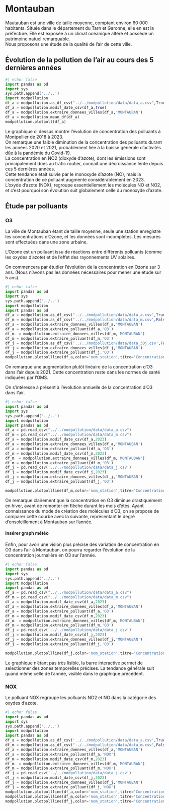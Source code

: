# Montauban
Mautauban est une ville de taille moyenne, comptant environ 60 000 habitants. Située dans le département du Tarn et Garonne, elle en est la préfecture. Elle est exposée à un climat océanique altéré et possède un patrimoine natuel remarquable.    
Nous proposons une étude de la qualité de l'air de cette ville.

## Évolution de la pollution de l'air au cours des 5 dernières années


```python
#| echo: false
import pandas as pd
import sys
sys.path.append('../..')
import modpollution
df_a = modpollution.as_df_csv("../../modpollution/data/data_a.csv",True)
df_a = modpollution.modif_date_csv(df_a,True)
df_a = modpollution.extraire_donnees_villes(df_a,'MONTAUBAN')
df_a = modpollution.mean_df(df_a)
modpollution.plotpoll(df_a)
```

Le graphique ci dessus montre l'évolution de concentration des polluants à Montpellier de 2018 à 2023.   
On remarque une faible diminution de la concentration des polluants durant les années 2020 et 2021, probablement liée à la baisse générale d'activités dûe à la pandémie du Covid-19.   
La concentration en NO2 (dioxyde d'azote), dont les émissions sont principalement dûes au trafic routier, connaît une décroissance lente depuis ces 5 dernières années.   
Cette tendance était suivie par le monoxyde d'azote (NO), mais la concentration de ce polluant augmente considérablement en 2023.   
L'oxyde d'azote (NOX), regroupe essentiellement les molécules NO et NO2, et c'est pourquoi son évolution suit globalement celle du monoxyde d'azote.    

## Étude par polluants 



### O3

La ville de Montauban étant de taille moyenne, seule une station enregistre les concentrations d'Ozone, et les données sont incomplètes. Les mesures sont effectuées dans une zone urbaine.   

L'Ozone est un polluant issu de réactions entre différents polluants (comme les oxydes d’azote) et de l’effet des rayonnements UV solaires.    

On commencera par étudier l'évolution de la concentration en Ozone sur 3 ans. (Nous n'avons pas les données nécessaires pour mener une étude sur 5 ans).

```python
#| echo: false
import pandas as pd
import sys
sys.path.append('../..')
import modpollution
import pandas as pd
df_a = modpollution.as_df_csv("../../modpollution/data/data_a.csv",True)
df_m = modpollution.as_df_csv("../../modpollution/data/data_m.csv",False)
df_a = modpollution.extraire_donnees_villes(df_a,'MONTAUBAN')
df_a = modpollution.extraire_polluant(df_a,'O3')
df_m  = modpollution.extraire_donnees_villes(df_m,'MONTAUBAN')
df_m = modpollution.extraire_polluant(df_m,'O3')
df_j = modpollution.as_df_csv('../../modpollution/data/data_30j.csv',False)
df_j = modpollution.extraire_donnees_villes(df_j,'MONTAUBAN')
df_j = modpollution.extraire_polluant(df_j,'O3')
modpollution.plotpollline(df_a,color='nom_station',titre='Concentration O3 à Montauban par station (5 dernières années)')

```

On remarque une augmentation plutôt linéaire de la concentration d'O3 dans l'air depuis 2021. Cette concentration reste dans les normes de santé indiquées par l'OMS.

    
        

On s'intéresse à présent à l'évolution annuelle de la concentration d'O3 dans l'air. 

```python
#| echo: false
import pandas as pd
import sys
sys.path.append('../..')
import modpollution
import pandas as pd
df_a = pd.read_csv("../../modpollution/data/data_a.csv")
df_m = pd.read_csv("../../modpollution/data/data_m.csv")
df_a = modpollution.modif_date_csv(df_a,2023)
df_a = modpollution.extraire_donnees_villes(df_a,'MONTAUBAN')
df_a = modpollution.extraire_polluant(df_a,'O3')
df_m = modpollution.modif_date_csv(df_m,2023)
df_m  = modpollution.extraire_donnees_villes(df_m,'MONTAUBAN')
df_m = modpollution.extraire_polluant(df_m,'O3')
df_j = pd.read_csv('../../modpollution/data/data_j.csv')
df_j = modpollution.modif_date_csv(df_j,2023)
df_j = modpollution.extraire_donnees_villes(df_j,'MONTAUBAN')
df_j = modpollution.extraire_polluant(df_j,'O3')

modpollution.plotpollline(df_m,color='nom_station',titre='Concentration O3 à Montauban en 2022-2023')

```

On remarque clairement que la concentration en O3 diminue drastiquement en hiver, avant de remonter en flèche durant les mois d'étés. Ayant connaissance du mode de création des molécules d'O3, on se propose de comparer cette courbe avec la suivante, représentant le degré d'ensoleillement à Montauban sur l'année.

#### insérer graph météo


Enfin, pour avoir une vision plus précise des variation de concentration en O3 dans l'air à Montauban, on pourra regarder l'évolution de la concentration journalière en O3 sur l'année.


```python
#| echo: false
import pandas as pd
import sys
sys.path.append('../..')
import modpollution
import pandas as pd
df_a = pd.read_csv("../../modpollution/data/data_a.csv")
df_m = pd.read_csv("../../modpollution/data/data_m.csv")
df_a = modpollution.modif_date_csv(df_a,2023)
df_a = modpollution.extraire_donnees_villes(df_a,'MONTAUBAN')
df_a = modpollution.extraire_polluant(df_a,'O3')
df_m = modpollution.modif_date_csv(df_m,2023)
df_m  = modpollution.extraire_donnees_villes(df_m,'MONTAUBAN')
df_m = modpollution.extraire_polluant(df_m,'O3')
df_j = pd.read_csv('../../modpollution/data/data_j.csv')
df_j = modpollution.modif_date_csv(df_j,2023)
df_j = modpollution.extraire_donnees_villes(df_j,'MONTAUBAN')
df_j = modpollution.extraire_polluant(df_j,'O3')

modpollution.plotpollline(df_j,color='nom_station',titre='Concentration O3 à Montauban le mois dernier')
```

Le graphique n'étant pas très lisible, la barre interactive permet de selectionner des zones temporelles précises. 
La tendance générale suit quand même celle de l'année, visible dans le graphique précédent.


### NOX

Le polluant NOX regroupe les polluants NO2 et NO dans la catégorie des oxydes d'azote.  

```python
#| echo: false
import pandas as pd
import sys
sys.path.append('../..')
import modpollution
import pandas as pd
df_a = modpollution.as_df_csv('../../modpollution/data/data_a.csv',True)
df_m = modpollution.as_df_csv("../../modpollution/data/data_m.csv",False)
df_a = modpollution.extraire_donnees_villes(df_a,'MONTAUBAN')
df_a = modpollution.extraire_polluant(df_a,'NOX')
df_m = modpollution.modif_date_csv(df_m,2023)
df_m  = modpollution.extraire_donnees_villes(df_m,'MONTAUBAN')
df_m = modpollution.extraire_polluant(df_m,'NOX')
df_j = pd.read_csv('../../modpollution/data/data_j.csv')
df_j = modpollution.modif_date_csv(df_j,2023)
df_j = modpollution.extraire_donnees_villes(df_j,'MONTAUBAN')
df_j = modpollution.extraire_polluant(df_j,'NOX')
modpollution.plotpollline(df_a,color='nom_station',titre='Concentration en NOX à Montauban par station (5 dernières années)')
modpollution.plotpollline(df_m,color='nom_station',titre='Concentration en NOX à Montauban en 2022-2023')
modpollution.plotpollline(df_j,color='nom_station',titre='Concentration en NOX à Montauban le mois dernier')

```





